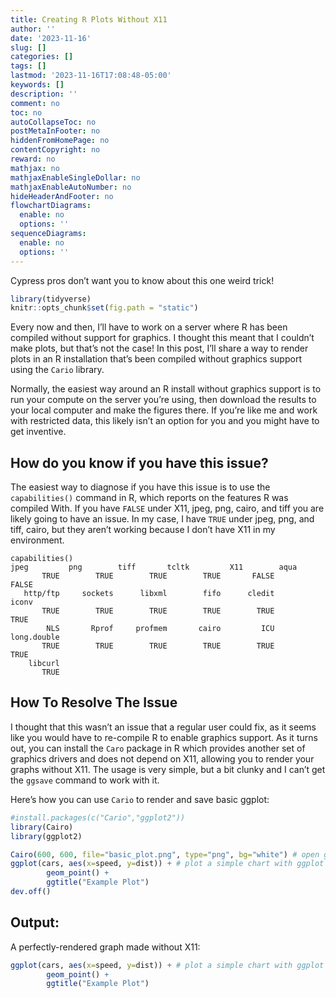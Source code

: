 ```yaml
---
title: Creating R Plots Without X11
author: ''
date: '2023-11-16'
slug: []
categories: []
tags: []
lastmod: '2023-11-16T17:08:48-05:00'
keywords: []
description: ''
comment: no
toc: no
autoCollapseToc: no
postMetaInFooter: no
hiddenFromHomePage: no
contentCopyright: no
reward: no
mathjax: no
mathjaxEnableSingleDollar: no
mathjaxEnableAutoNumber: no
hideHeaderAndFooter: no
flowchartDiagrams:
  enable: no
  options: ''
sequenceDiagrams:
  enable: no
  options: ''
---
```


Cypress pros don't want you to know about this one weird trick!

<!--more-->

```r
library(tidyverse)
knitr::opts_chunk$set(fig.path = "static")
```

Every now and then, I'll have to work on a server where R has been compiled
without support for graphics. I thought this meant that I couldn't make plots,
but that's not the case! In this post, I'll share a way to render plots
in an R installation that's been compiled without graphics support
using the `Cario` library.

Normally, the easiest way around an R install without graphics support is to
run your compute on the server you're using, then download the results to your
local computer and make the figures there.  If you're like me and work with
restricted data, this likely isn't an option for you and you might have to get
inventive.

## How do you know if you have this issue?

The easiest way to diagnose if you have this issue is to use the
`capabilities()` command in R, which reports on the features R was compiled
With.  If you have `FALSE` under X11, jpeg, png, cairo, and tiff you are likely going
to have an issue.  In my case, I have `TRUE` under jpeg, png, and tiff, cairo, but
they aren't working because I don't have X11 in my environment.

```
capabilities()
jpeg         png        tiff       tcltk         X11        aqua
       TRUE        TRUE        TRUE        TRUE       FALSE       FALSE
   http/ftp     sockets      libxml        fifo      cledit       iconv
       TRUE        TRUE        TRUE        TRUE        TRUE        TRUE
        NLS       Rprof     profmem       cairo         ICU long.double
       TRUE        TRUE        TRUE        TRUE        TRUE        TRUE
    libcurl
       TRUE
```

## How To Resolve The Issue

I thought that this wasn't an issue that a regular user could fix, as it seems
like you would have to re-compile R to enable graphics support. As it turns
out, you can install the `Caro` package in R which provides another set of
graphics drivers and does not depend on X11, allowing you to render your graphs
without X11. The usage is very simple, but a bit clunky and I can't get the
`ggsave` command to work with it.

Here's how you can use `Cario` to render and save basic ggplot:

```r
#install.packages(c("Cario","ggplot2"))
library(Cairo)
library(ggplot2)

Cairo(600, 600, file="basic_plot.png", type="png", bg="white") # open graphics device
ggplot(cars, aes(x=speed, y=dist)) + # plot a simple chart with ggplot
        geom_point() +
        ggtitle("Example Plot")
dev.off()
```

## Output:

A perfectly-rendered graph made without X11:

```r
ggplot(cars, aes(x=speed, y=dist)) + # plot a simple chart with ggplot
        geom_point() +
        ggtitle("Example Plot")
```

